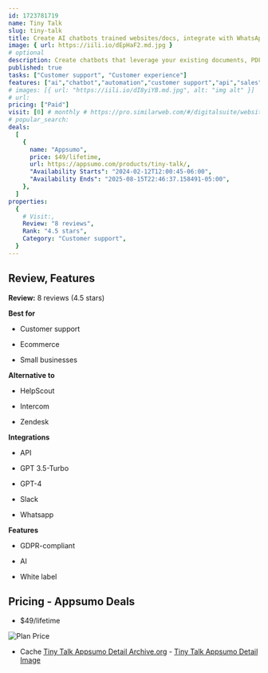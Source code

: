 ```yaml
---
id: 1723781719
name: Tiny Talk
slug: tiny-talk
title: Create AI chatbots trained websites/docs, integrate with WhatsApp or APIs, embed in websites fast
image: { url: https://iili.io/dEpHaF2.md.jpg }
# optional
description: Create chatbots that leverage your existing documents, PDFs, and technical content with no-codeCustom AI chatbots to help you boost sales and cut costs with increased conversions
published: true
tasks: ["Customer support", "Customer experience"]
features: ["ai","chatbot","automation","customer support","api","sales","productivity","collaboration"]
# images: [{ url: "https://iili.io/dI8yiYB.md.jpg", alt: "img alt" }]
# url:
pricing: ["Paid"]
visit: [0] # monthly # https://pro.similarweb.com/#/digitalsuite/websiteanalysis/home
# popular_search:
deals:
  [
    {
      name: "Appsumo",
      price: $49/lifetime,
      url: https://appsumo.com/products/tiny-talk/,
      "Availability Starts": "2024-02-12T12:00:45-06:00",
      "Availability Ends": "2025-08-15T22:46:37.158491-05:00",
    },
  ]
properties:
  {
    # Visit:,
    Review: "8 reviews",
    Rank: "4.5 stars",
    Category: "Customer support",
  }
---
```


## Review, Features

**Review:** 8 reviews (4.5 stars)

**Best for**

- Customer support

- Ecommerce

- Small businesses

**Alternative to**

- HelpScout

- Intercom

- Zendesk

**Integrations**

- API

- GPT 3.5-Turbo

- GPT-4

- Slack

- Whatsapp

**Features**

- GDPR-compliant

- AI

- White label

## Pricing - Appsumo Deals

- $49/lifetime

<Img src="https://iili.io/dEpzrF9.png" alt="Plan Price" />

- Cache [Tiny Talk Appsumo Detail Archive.org](https://web.archive.org/web/*/https://appsumo.com/products/tiny-talk/) - [Tiny Talk Appsumo Detail Image](https://iili.io/dEpzycF.png)
